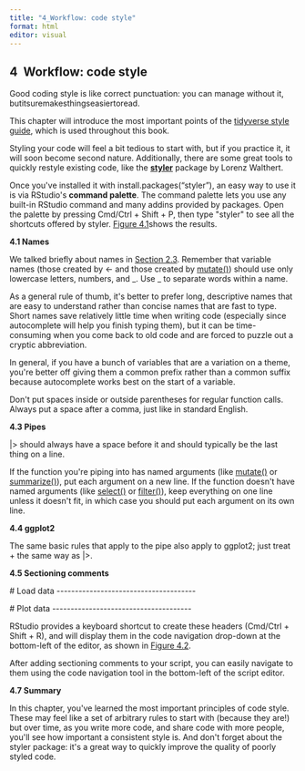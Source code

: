 ```yaml
---
title: "4_Workflow: code style"
format: html
editor: visual
---
```


## **4  Workflow: code style**

Good coding style is like correct punctuation: you can manage without it, butitsuremakesthingseasiertoread.

This chapter will introduce the most important points of the [tidyverse style guide](https://style.tidyverse.org/), which is used throughout this book.

Styling your code will feel a bit tedious to start with, but if you practice it, it will soon become second nature. Additionally, there are some great tools to quickly restyle existing code, like the [**styler**](https://styler.r-lib.org/) package by Lorenz Walthert.

Once you\'ve installed it with install.packages("styler"), an easy way to use it is via RStudio\'s **command palette**. The command palette lets you use any built-in RStudio command and many addins provided by packages. Open the palette by pressing Cmd/Ctrl + Shift + P, then type \"styler\" to see all the shortcuts offered by styler. [Figure 4.1](https://r4ds.hadley.nz/workflow-style#fig-styler)shows the results.

**4.1 Names**

We talked briefly about names in [Section 2.3](https://r4ds.hadley.nz/workflow-basics#sec-whats-in-a-name). Remember that variable names (those created by \<- and those created by [mutate()](https://dplyr.tidyverse.org/reference/mutate.html)) should use only lowercase letters, numbers, and \_. Use \_ to separate words within a name.

As a general rule of thumb, it\'s better to prefer long, descriptive names that are easy to understand rather than concise names that are fast to type. Short names save relatively little time when writing code (especially since autocomplete will help you finish typing them), but it can be time-consuming when you come back to old code and are forced to puzzle out a cryptic abbreviation.

In general, if you have a bunch of variables that are a variation on a theme, you\'re better off giving them a common prefix rather than a common suffix because autocomplete works best on the start of a variable.

Don\'t put spaces inside or outside parentheses for regular function calls. Always put a space after a comma, just like in standard English.

**4.3 Pipes**

\|\> should always have a space before it and should typically be the last thing on a line.

If the function you\'re piping into has named arguments (like [mutate()](https://dplyr.tidyverse.org/reference/mutate.html) or [summarize()](https://dplyr.tidyverse.org/reference/summarise.html)), put each argument on a new line. If the function doesn\'t have named arguments (like [select()](https://dplyr.tidyverse.org/reference/select.html) or [filter()](https://dplyr.tidyverse.org/reference/filter.html)), keep everything on one line unless it doesn\'t fit, in which case you should put each argument on its own line.

**4.4 ggplot2**

The same basic rules that apply to the pipe also apply to ggplot2; just treat + the same way as \|\>.

**4.5 Sectioning comments**

\# Load data \-\-\-\-\-\-\-\-\-\-\-\-\-\-\-\-\-\-\-\-\-\-\-\-\-\-\-\-\-\-\-\-\-\-\-\-\--

\# Plot data \-\-\-\-\-\-\-\-\-\-\-\-\-\-\-\-\-\-\-\-\-\-\-\-\-\-\-\-\-\-\-\-\-\-\-\-\--

RStudio provides a keyboard shortcut to create these headers (Cmd/Ctrl + Shift + R), and will display them in the code navigation drop-down at the bottom-left of the editor, as shown in [Figure 4.2](https://r4ds.hadley.nz/workflow-style#fig-rstudio-sections).

After adding sectioning comments to your script, you can easily navigate to them using the code navigation tool in the bottom-left of the script editor.

**4.7 Summary**

In this chapter, you\'ve learned the most important principles of code style. These may feel like a set of arbitrary rules to start with (because they are!) but over time, as you write more code, and share code with more people, you\'ll see how important a consistent style is. And don\'t forget about the styler package: it\'s a great way to quickly improve the quality of poorly styled code.
